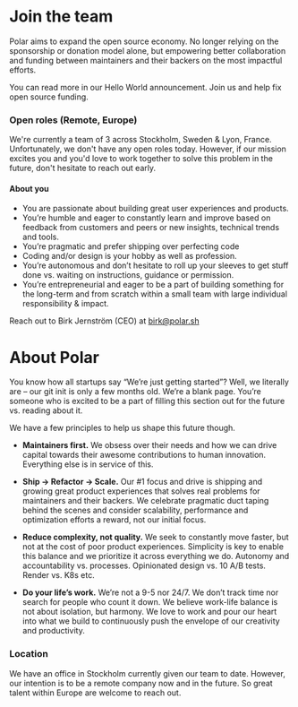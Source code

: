# Join the team

Polar aims to expand the open source economy. No longer relying on the sponsorship or donation model alone, but empowering better collaboration and funding between maintainers and their backers on the most impactful efforts.

You can read more in our Hello World announcement. Join us and help fix open source funding.

### Open roles (Remote, Europe)

We're currently a team of 3 across Stockholm, Sweden & Lyon, France. Unfortunately, we don't have any open roles today. However, if our mission excites you and you'd love to work together to solve this problem in the future, don't hesitate to reach out early.

#### About you

- You are passionate about building great user experiences and products.
- You’re humble and eager to constantly learn and improve based on feedback from customers and peers or new insights, technical trends and tools.
- You’re pragmatic and prefer shipping over perfecting code
- Coding and/or design is your hobby as well as profession.
- You’re autonomous and don’t hesitate to roll up your sleeves to get stuff done vs. waiting on instructions, guidance or permission.
- You’re entrepreneurial and eager to be a part of building something for the long-term and from scratch within a small team with large individual responsibility & impact.

Reach out to Birk Jernström (CEO) at birk@polar.sh

# About Polar

You know how all startups say “We’re just getting started”? Well, we literally are – our git init is only a few months old. We’re a blank page. You’re someone who is excited to be a part of filling this section out for the future vs. reading about it.

We have a few principles to help us shape this future though.

- **Maintainers first.** We obsess over their needs and how we can drive capital towards their awesome contributions to human innovation. Everything else is in service of this.

- **Ship → Refactor → Scale.** Our #1 focus and drive is shipping and growing great product experiences that solves real problems for maintainers and their backers. We celebrate pragmatic duct taping behind the scenes and consider scalability, performance and optimization efforts a reward, not our initial focus.

- **Reduce complexity, not quality.** We seek to constantly move faster, but not at the cost of poor product experiences. Simplicity is key to enable this balance and we prioritize it across everything we do. Autonomy and accountability vs. processes. Opinionated design vs. 10 A/B tests. Render vs. K8s etc.

- **Do your life’s work.** We’re not a 9-5 nor 24/7. We don’t track time nor search for people who count it down. We believe work-life balance is not about isolation, but harmony. We love to work and pour our heart into what we build to continuously push the envelope of our creativity and productivity.

### Location

We have an office in Stockholm currently given our team to date. However, our intention is to be a remote company now and in the future. So great talent within Europe are welcome to reach out.
